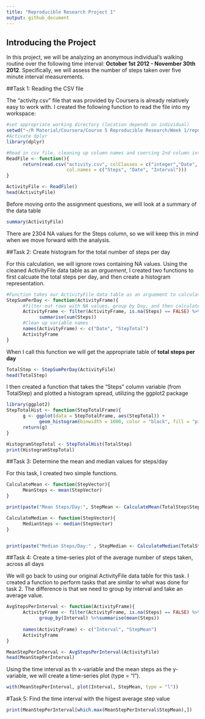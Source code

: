 ```yaml
---
title: "Reproducible Research Project 1"
output: github_document
---
```


## Introducing the Project
In this project, we will be analyzing an anonymous individual's walking routine over the following time interval: **October 1st 2012 - November 30th 2012**. Specifically, we will assess the number of steps taken over five minute interval measurements. 

##Task 1: Reading the CSV file

The "activity.csv" file that was provided by Coursera is already relatively easy to work with. I created the following function to read the file into my workspace:

```r
#set appropriate working directory (location depends on individual)
setwd("~/R Material/Coursera/Course 5 Reproducible Research/Week 1/repdata_data_activity")
#Activate dplyr
library(dplyr)

#Read in csv file, cleaning up column names and coercing 2nd column into a Date class
ReadFile <- function(){
      return(read.csv("activity.csv", colClasses = c("integer","Date", "integer"),
                      col.names = c("Steps", "Date", "Interval")))
}

ActivityFile <- ReadFile()
head(ActivityFile)
```

Before moving onto the assignment questions, we will look at a summary of the data table
```r
summary(ActivityFile)
```

There are 2304 NA values for the Steps column, so we will keep this in mind when we move forward with the analysis. 

##Task 2: Create histogram for the total number of steps per day

For this calculation, we will ignore rows containing NA values. Using the cleaned ActivityFile data table as an *arguement*, I created two functions to first calcuate the total steps per day, and then create a histogram representation. 
```r
#Function takes our ActivityFile data table as an arguement to calculate total steps/day
StepSumPerDay <- function(ActivityFrame){
      #filter out rows with NA values, group by Day, and then calculate sum per day
      ActivityFrame <- filter(ActivityFrame, is.na(Steps) == FALSE) %>% group_by(Date) %>%
            summarise(sum(Steps))
      #Clean up variable names
      names(ActivityFrame) <- c("Date", "StepTotal")
      ActivityFrame
}
```

When I call this function we will get the appropriate table of **total steps per day**

```r
TotalStep <- StepSumPerDay(ActivityFile)
head(TotalStep)
```

I then created a function that takes the "Steps" column variable (from TotalStep) and plotted a histogram spread, utilizing the ggplot2 package

```r
library(ggplot2)
StepTotalHist <- function(StepTotalFrame){
      g <- ggplot(data = StepTotalFrame, aes(StepTotal)) +
            geom_histogram(binwidth = 1000, color = "black", fill = "pink") + ggtitle("Total Steps Per Day") + ylim(0,10)
      return(g)
}

HistogramStepTotal <- StepTotalHist(TotalStep)
print(HistogramStepTotal)
```

##Task 3: Determine the mean and median values for steps/day

For this task, I created two simple functions.

```r
CalculateMean <- function(StepVector){
      MeanSteps <- mean(StepVector)
}

print(paste("Mean Steps/Day:", StepMean <- CalculateMean(TotalStep$StepTotal)))

CalculateMedian <- function(StepVector){
      MedianSteps <- median(StepVector)
}


print(paste("Median Steps/Day:" , StepMedian <- CalculateMedian(TotalStep$StepTotal)))
```

##Task 4: Create a time-series plot of the average number of steps taken, across all days

We will go back to using our original ActivityFile data table for this task. I created a function to perform tasks that are similar to what was done for task 2. The difference is that we need to group by interval and take an average value.

```r
AvgStepsPerInterval <- function(ActivityFrame){
      ActivityFrame <- filter(ActivityFrame, is.na(Steps) == FALSE) %>%
            group_by(Interval) %>%summarise(mean(Steps))
      
      names(ActivityFrame) <- c("Interval", "StepMean")
      ActivityFrame
}

MeanStepPerInterval <- AvgStepsPerInterval(ActivityFile)
head(MeanStepPerInterval)
```

Using the time interval as th x-variable and the mean steps as the y-variable, we will create a time-series plot (type = "l").

```r
with(MeanStepPerInterval, plot(Interval, StepMean, type = "l"))
```

#Task 5: Find the time interval with the higest average step value

```r
print(MeanStepPerInterval[which.max(MeanStepPerInterval$StepMean),])
```

